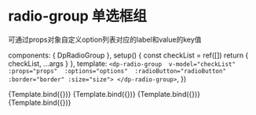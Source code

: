 
<Meta title="radio-group 单选框组" component={DpRadioGroup} argTypes={argTypes}/>

# radio-group 单选框组
可通过props对象自定义option列表对应的label和value的key值

  components: { 
    DpRadioGroup
  },
  setup() {
    const checkList = ref([])
    return {
      checkList,
      ...args
    }
  },
  template: `
    <dp-radio-group 
      v-model="checkList" 
      :props="props" 
      :options="options" 
      :radioButton="radioButton"
      :border="border"
      :size="size">
    </dp-radio-group>
  `,
})


<Canvas>
  <Story
    name="Base"
    args={{
      props: props,
      options: options,
      radioButton: false
    }}
  >
  {Template.bind({})}
  </Story>
  <Story
    name="size: small"
    args={{
      props: props,
      options: options,
      size: 'small'
    }}
  >
  {Template.bind({})}
  </Story>
  <Story
    name="radioButton: true"
    args={{
      props: props,
      options: options,
      radioButton: true,
    }}
  >
  {Template.bind({})}
  </Story>
  <Story
    name="border: true"
    args={{
      props: props,
      options: options,
      border: true,
    }}
  >
  {Template.bind({})}
  </Story>
</Canvas>

<ArgsTable story="Base" />